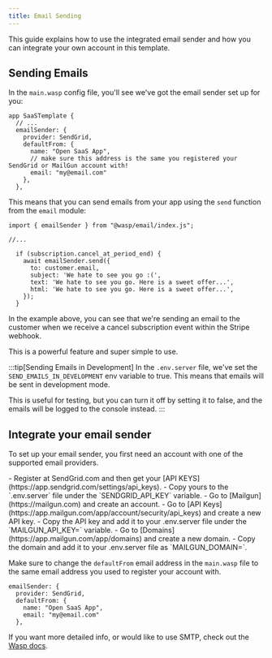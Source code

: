 ---
title: Email Sending
---

This guide explains how to use the integrated email sender and how you can integrate your own account in this template.

## Sending Emails

In the `main.wasp` config file, you'll see we've got the email sender set up for you:

```tsx title="main.wasp"
app SaaSTemplate {
  // ...
  emailSender: {
    provider: SendGrid,
    defaultFrom: {
      name: "Open SaaS App",
      // make sure this address is the same you registered your SendGrid or MailGun account with!
      email: "my@email.com" 
    },
  },
```

This means that you can send emails from your app using the `send` function from the `email` module:

```tsx title="src/server/webhooks.ts"
import { emailSender } from "@wasp/email/index.js";

//...

  if (subscription.cancel_at_period_end) {
    await emailSender.send({
      to: customer.email,
      subject: 'We hate to see you go :(',
      text: 'We hate to see you go. Here is a sweet offer...',
      html: 'We hate to see you go. Here is a sweet offer...',
    });
  }
```

In the example above, you can see that we're sending an email to the customer when we receive a cancel subscription event within the Stripe webhook. 

This is a powerful feature and super simple to use.

:::tip[Sending Emails in Development]
In the `.env.server` file, we've set the `SEND_EMAILS_IN_DEVELOPMENT` env variable to true. This means that emails will be sent in development mode. 

This is useful for testing, but you can turn it off by setting it to false, and the emails will be logged to the console instead.
:::

## Integrate your email sender

To set up your email sender, you first need an account with one of the supported email providers.

<Tabs>
  <TabItem label="SendGrid">
    - Register at SendGrid.com and then get your [API KEYS](https://app.sendgrid.com/settings/api_keys).
    - Copy yours to the `.env.server` file under the `SENDGRID_API_KEY` variable.  
  </TabItem>
  <TabItem label="MailGun">
    - Go to [Mailgun](https://mailgun.com) and create an account.
    - Go to [API Keys](https://app.mailgun.com/app/account/security/api_keys) and create a new API key.
    - Copy the API key and add it to your .env.server file under the `MAILGUN_API_KEY=` variable.
    - Go to [Domains](https://app.mailgun.com/app/domains) and create a new domain.
    - Copy the domain and add it to your .env.server file as `MAILGUN_DOMAIN=`.
  </TabItem>
</Tabs>

Make sure to change the `defaultFrom` email address in the `main.wasp` file to the same email address you used to register your account with.

```tsx title="main.wasp" {5}
emailSender: {
  provider: SendGrid,
  defaultFrom: {
    name: "Open SaaS App",
    email: "my@email.com" 
  },
```

If you want more detailed info, or would like to use SMTP, check out the [Wasp docs](https://wasp-lang.dev/docs/advanced/email).